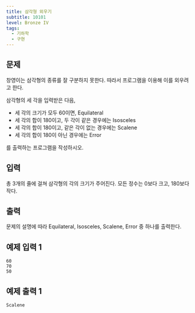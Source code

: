 ```yaml
---
title: 삼각형 외우기
subtitle: 10101
level: Bronze IV
tags:
  - 기하학
  - 구현
---
```


## 문제

창영이는 삼각형의 종류를 잘 구분하지 못한다. 따라서 프로그램을 이용해 이를 외우려고 한다.

삼각형의 세 각을 입력받은 다음,

- 세 각의 크기가 모두 60이면, Equilateral
- 세 각의 합이 180이고, 두 각이 같은 경우에는 Isosceles
- 세 각의 합이 180이고, 같은 각이 없는 경우에는 Scalene
- 세 각의 합이 180이 아닌 경우에는 Error

를 출력하는 프로그램을 작성하시오.

## 입력

총 3개의 줄에 걸쳐 삼각형의 각의 크기가 주어진다. 모든 정수는 0보다 크고, 180보다 작다.

## 출력

문제의 설명에 따라 Equilateral, Isosceles, Scalene, Error 중 하나를 출력한다.

## 예제 입력 1

```
60
70
50
```

## 예제 출력 1

```
Scalene
```
